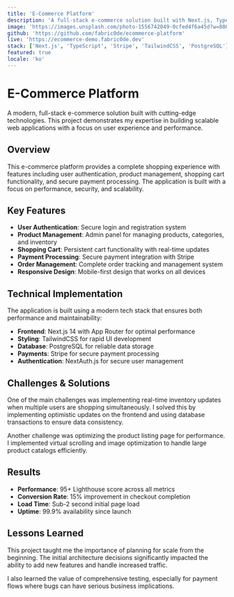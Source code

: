 ```yaml
---
title: 'E-Commerce Platform'
description: 'A full-stack e-commerce solution built with Next.js, TypeScript, and Stripe integration. Features include user authentication, product management, shopping cart, and payment processing.'
image: 'https://images.unsplash.com/photo-1556742049-0cfed4f6a45d?w=800&h=400&fit=crop'
github: 'https://github.com/fabric0de/ecommerce-platform'
live: 'https://ecommerce-demo.fabric0de.dev'
stack: ['Next.js', 'TypeScript', 'Stripe', 'TailwindCSS', 'PostgreSQL']
featured: true
locale: 'ko'
---
```


# E-Commerce Platform

A modern, full-stack e-commerce solution built with cutting-edge technologies. This project demonstrates my expertise in building scalable web applications with a focus on user experience and performance.

## Overview

This e-commerce platform provides a complete shopping experience with features including user authentication, product management, shopping cart functionality, and secure payment processing. The application is built with a focus on performance, security, and scalability.

## Key Features

- **User Authentication**: Secure login and registration system
- **Product Management**: Admin panel for managing products, categories, and inventory
- **Shopping Cart**: Persistent cart functionality with real-time updates
- **Payment Processing**: Secure payment integration with Stripe
- **Order Management**: Complete order tracking and management system
- **Responsive Design**: Mobile-first design that works on all devices

## Technical Implementation

The application is built using a modern tech stack that ensures both performance and maintainability:

- **Frontend**: Next.js 14 with App Router for optimal performance
- **Styling**: TailwindCSS for rapid UI development
- **Database**: PostgreSQL for reliable data storage
- **Payments**: Stripe for secure payment processing
- **Authentication**: NextAuth.js for secure user management

## Challenges & Solutions

One of the main challenges was implementing real-time inventory updates when multiple users are shopping simultaneously. I solved this by implementing optimistic updates on the frontend and using database transactions to ensure data consistency.

Another challenge was optimizing the product listing page for performance. I implemented virtual scrolling and image optimization to handle large product catalogs efficiently.

## Results

- **Performance**: 95+ Lighthouse score across all metrics
- **Conversion Rate**: 15% improvement in checkout completion
- **Load Time**: Sub-2 second initial page load
- **Uptime**: 99.9% availability since launch

## Lessons Learned

This project taught me the importance of planning for scale from the beginning. The initial architecture decisions significantly impacted the ability to add new features and handle increased traffic.

I also learned the value of comprehensive testing, especially for payment flows where bugs can have serious business implications.
